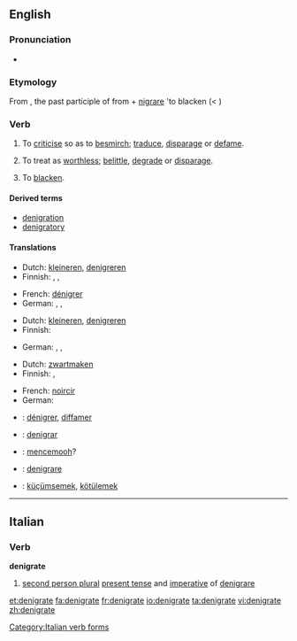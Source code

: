 ==English==

===Pronunciation===
* {{IPA|/ˈdɛ.nɪ.gɹeɪt/}}

===Etymology===
From {{etyl|la}} {{term|denigratus|dénigrātus|lang=la}}, the past participle of {{term|denigrare|dénigrāre|to blacken|lang=la}} from {{term|de|dē|lang=la}} + [[nigrare]] 'to blacken (< {{term|niger||black|lang=la}})

===Verb===
{{en-verb|denigrat|ing}}

# {{transitive}} To [[criticise]] so as to [[besmirch]]; [[traduce]], [[disparage]] or [[defame]].
# {{transitive}} To treat as [[worthless]]; [[belittle]], [[degrade]] or [[disparage]].
# {{rare}} To [[blacken]]. <!-- this usage is the literal sense, yet obscure at best -->

====Derived terms====
* [[denigration]]
* [[denigratory]]

====Translations====
{{trans-top|to criticise so as to besmirch}}
* Dutch: [[kleineren]], [[denigreren]]
* Finnish: {{t+|fi|haukkua}}, {{t-|fi|mustata}}, {{t+|fi|mustamaalata}}
{{trans-mid}}
* French: [[dénigrer]]
* German: {{t+|de|anschwärzen}}, {{t+|de|verleumden}}, {{t+|de|verunglimpfen}}
{{trans-bottom}}

{{trans-top|to treat as worthless}}
* Dutch: [[kleineren]], [[denigreren]]
* Finnish: {{t-|fi|vähätellä}}
{{trans-mid}}
* German: {{t+|de|verleumden}}, {{t+|de|verunglimpfen}}, {{t+|de|herabsetzen}}
{{trans-bottom}}

{{trans-top|blacken}}
* Dutch: [[zwartmaken]]
* Finnish: {{t-|fi|mustata}}, {{t-|fi|pimentää}}
{{trans-mid}}
* French: [[noircir]]
* German: {{t+|de|anschwärzen}}
{{trans-bottom}}

{{checktrans-top}}
* {{ttbc|French}}: [[dénigrer]], [[diffamer]]
* {{ttbc|Ido}}: [[denigrar]]
{{checktrans-mid}}
* {{ttbc|Indonesian}}: [[cemooh|mencemooh]]?
* {{ttbc|Italian}}: [[denigrare]]
* {{ttbc|Turkish}}: [[küçümsemek]], [[kötülemek]]
{{checktrans-bottom}}

----

==Italian==

===Verb===
'''denigrate'''

# [[second person plural]] [[present tense]] and [[imperative]] of [[denigrare]]

[[Category:Italian verb forms]]

[[et:denigrate]]
[[fa:denigrate]]
[[fr:denigrate]]
[[io:denigrate]]
[[ta:denigrate]]
[[vi:denigrate]]
[[zh:denigrate]]
